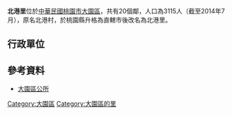 {{expand|time=2009-12-25T07:40:03+00:00}}
{{ROC Village or Li Info
| Village/LiName = 北港
| Village/Li = 里
| City/CountyName = 桃園市
| DivName = 大園區
| OldName = 
| AreaTotal = 
| Sub = 20
| HouseholdTotal = 1030
| YearMonth = 2014年7月
| PopTotal = 3115
| Male = 1628
| Female = 1487
| Longitude = 
| Latitude = 
| Neighbors = 
| MapLocation = 
| Head = 許阿鐘
| Address = 
| Tel = 
| Website = 
| DataSource = <!----戶口資料：[大園區戶政事務所]---->
}}
'''北港里'''位於[[中華民國|中華民國]][[桃園市|桃園市]][[大園區|大園區]]，共有20個鄰，人口為3115人（截至2014年7月），原名北港村，於桃園縣升格為直轄市後改名為北港里。

==行政單位==


==參考資料==
*[http://www.dayuan.gov.tw/ 大園區公所]{{Wayback|url=http://www.dayuan.gov.tw/ |date=20100111004352 }}

{{桃園市大園區行政區}}

[[Category:大園區|Category:大園區]]
[[Category:大園區的里|Category:大園區的里]]